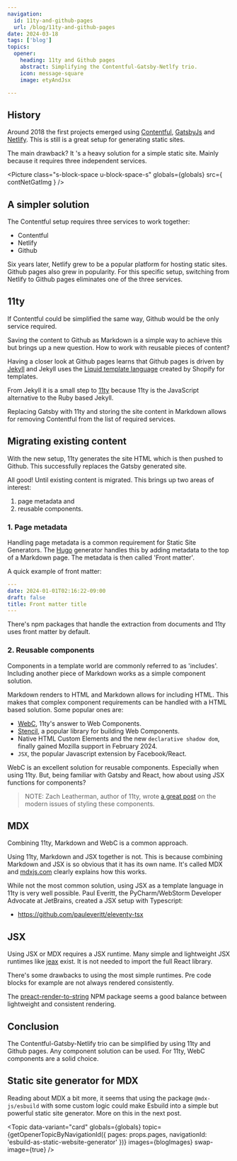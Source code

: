 ```yaml
---
navigation:
  id: 11ty-and-github-pages
  url: /blog/11ty-and-github-pages
date: 2024-03-18
tags: ['blog']
topics:
  opener:
    heading: 11ty and Github pages
    abstract: Simplifying the Contentful-Gatsby-Netlfy trio.
    icon: message-square
    image: etyAndJsx

---
```


## History

Around 2018 the first projects emerged using
[Contentful](https://www.contentful.com), [GatsbyJs](https://www.gatsbyjs.com)
and [Netlify](https://www.netlify.com). This is still is a great setup for
generating static sites.

The main drawback? It 's a heavy solution for a simple static site. Mainly
because it requires three independent services.

<Picture
  class="s-block-space u-block-space-s"
  globals={globals}
  src={ contNetGatImg }
/>

## A simpler solution

The Contentful setup requires three services to work together:

- Contentful
- Netlify
- Github

Six years later, Netlify grew to be a popular platform for hosting static sites.
Github pages also grew in popularity. For this specific setup, switching from
Netlify to Github pages eliminates one of the three services.

## 11ty

If Contentful could be simplified the same way, Github would be the only service
required.

Saving the content to Github as Markdown is a simple way to achieve this but
brings up a new question. How to work with reusable pieces of content?

Having a closer look at Github pages learns that Github pages is driven by
[Jekyll](https://jekyllrb.com) and Jekyll uses the [Liquid template
language](https://shopify.github.io/liquid/) created by Shopify for templates.

From Jekyll it is a small step to [11ty](https://www.11ty.dev) because 11ty is
the JavaScript alternative to the Ruby based Jekyll.

Replacing Gatsby with 11ty and storing the site content in Markdown allows for
removing Contentful from the list of required services.

## Migrating existing content

With the new setup, 11ty generates the site HTML which is then pushed to Github.
This successfully replaces the Gatsby generated site.

All good! Until existing content is migrated. This brings up two areas of
interest:

1) page metadata and
2) reusable components.

### 1. Page metadata

Handling page metadata is a common requirement for Static Site Generators. The
[Hugo](https://gohugo.io) generator handles this by adding metadata to the top
of a Markdown page. The metadata is then called 'Front matter'.

A quick example of front matter:

```yaml
---
date: 2024-01-01T02:16:22-09:00
draft: false
title: Front matter title
---
```

There's npm packages that handle the extraction from documents and 11ty uses
front matter by default.

### 2. Reusable components

Components in a template world are commonly referred to as 'includes'.
Including another piece of Markdown works as a simple component solution.

Markdown renders to HTML and Markdown allows for including HTML. This makes that
complex component requirements can be handled with a HTML based solution. Some
popular ones are:

- [WebC](https://github.com/11ty/webc), 11ty's answer to Web Components.
- [Stencil](https://stenciljs.com), a popular library for building Web
  Components.
- Native HTML Custom Elements and the new `declarative shadow dom`, finally
  gained Mozilla support in February 2024.
- `JSX`, the popular Javascript extension by Facebook/React.

WebC is an excellent solution for reusable components. Especially when using
11ty. But, being familiar with Gatsby and React, how about using JSX functions
for components?

> NOTE: Zach Leatherman, author of 11ty, wrote [a great
  post](https://www.zachleat.com/web/styling-web-components/) on the modern
  issues of styling these components.

## MDX

Combining 11ty, Markdown and WebC is a common approach.

Using 11ty, Markdown and JSX together is not. This is because combining
Markdown and JSX is so obvious that it has its own name. It's called MDX and
[mdxjs.com](https://mdxjs.com) clearly explains how this works.

While not the most common solution, using JSX as a template language in 11ty is
very well possible. Paul Everitt, the PyCharm/WebStorm Developer Advocate at
JetBrains, created a JSX setup with Typescript:

- https://github.com/pauleveritt/eleventy-tsx

## JSX

Using JSX or MDX requires a JSX runtime. Many simple and lightweight JSX
runtimes like [jeax](https://www.jeasx.dev) exist. It is not needed to import
the full React library.

There's some drawbacks to using the most simple runtimes. Pre code blocks for
example are not always rendered consistently.

The
[preact-render-to-string](https://www.npmjs.com/package/preact-render-to-string)
NPM package seems a good balance between lightweight and consistent rendering.

## Conclusion

The Contentful-Gatsby-Netlify trio can be simplified by using 11ty and Github
pages. Any component solution can be used. For 11ty, WebC components are a solid
choice.

## Static site generator for MDX

Reading about MDX a bit more, it seems that using the package `@mdx-js/esbuild`
with some custom logic could make Esbuild into a simple but powerful static site
generator. More on this in the next post.

<Topic
  data-variant="card"
  globals={globals}
  topic={getOpenerTopicByNavigationId({ pages: props.pages, navigationId: 'esbuild-as-static-website-generator' })}
  images={blogImages}
  swap-image={true}
/>
